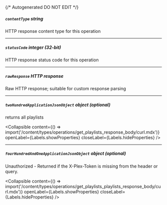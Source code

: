 {/* Autogenerated DO NOT EDIT  */}

##### `contentType` _string_
HTTP response content type for this operation

---
##### `statusCode` _integer (32-bit)_
HTTP response status code for this operation

---
##### `rawResponse` _HTTP response_
Raw HTTP response; suitable for custom response parsing

---
##### `twoHundredApplicationJsonObject` _object (optional)_
returns all playlists

<Collapsible content={() => import('/content/types/operations/get_playlists_response_body/curl.mdx')} openLabel={Labels.showProperties} closeLabel={Labels.hideProperties} />


---
##### `fourHundredAndOneApplicationJsonObject` _object (optional)_
Unauthorized \- Returned if the X\-Plex\-Token is missing from the header or query.

<Collapsible content={() => import('/content/types/operations/get_playlists_playlists_response_body/curl.mdx')} openLabel={Labels.showProperties} closeLabel={Labels.hideProperties} />



